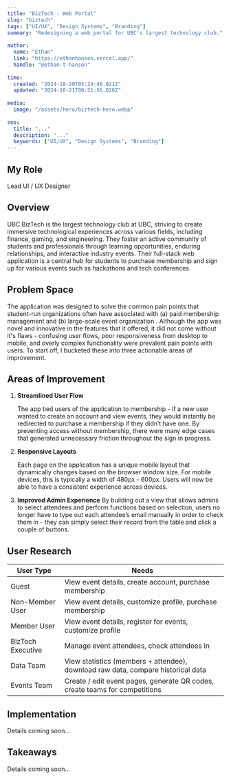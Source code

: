 ```yaml
---
title: "BizTech - Web Portal"
slug: "biztech"
tags: ["UI/UX", "Design Systems", "Branding"]
summary: "Redesigning a web portal for UBC's largest technology club."
 
author:
  name: "Ethan"
  link: "https://ethanhansen.vercel.app/"
  handle: "@ethan-t-hansen"
 
time:
  created: "2024-10-20T05:24:40.921Z"
  updated: "2024-10-21T08:51:56.026Z"
 
media:
  image: "/assets/hero/biztech-hero.webp"
 
seo:
  title: "..."
  description: "..."
  keywords: ["UI/UX", "Design Systems", "Branding"]
---
```


## My Role
Lead UI / UX Designer

## Overview

UBC BizTech is the largest technology club at UBC, striving to create immersive technological experiences across various fields, including finance, gaming, and engineering. They foster an active community of students and professionals through learning opportunities, enduring relationships, and interactive industry events. Their full-stack web application is a central hub for students to purchase membership and sign up for various events such as hackathons and tech conferences.

## Problem Space

The application was designed to solve the common pain points that student-run organizations often have associated with (a) paid membership management and (b) large-scale event organization . Although the app was novel and innovative in the features that it offered, it did not come without it's flaws - confusing user flows, poor responsiveness from desktop to mobile, and overly complex functionality were prevalent pain points with users. To start off, I bucketed these into three actionable areas of improvement.

## Areas of Improvement

1. **Streamlined User Flow** 
   
    The app tied users of the application to membership - if a new user wanted to create an account and view events, they would instantly be redirected to purchase a membership if they didn’t have one. By preventing access without membership, there were many edge cases that generated unnecessary friction throughout the sign in progress.

2. **Responsive Layouts** 
   
    Each page on the application has a unique mobile layout that dynamically changes based on the browser window size. For mobile devices, this is typically a width of 480px - 600px. Users will now be able to have a consistent experience across devices.

3. **Improved Admin Experience** 
    By building out a view that allows admins to select attendees and perform functions based on selection, users no longer have to type out each attendee’s email manually in order to check them in - they can simply select their record from the table and click a couple of buttons.

## User Research

| User Type       | Needs                                      |
|-----------------|--------------------------------------------|
| Guest	| View event details, create account, purchase membership |
| Non-Member User |	View event details, customize profile, purchase membership |
| Member User	| View event details, register for events, customize profile |
| BizTech Executive | Manage event attendees, check attendees in |
| Data Team	| View statistics (members + attendee), download raw data, compare historical data |
| Events Team |	Create / edit event pages, generate QR codes, create teams for competitions |

## Implementation

Details coming soon...

## Takeaways

Details coming soon...
